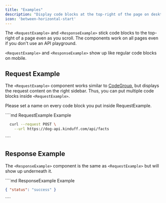 ```yaml
---
title: "Examples"
description: "Display code blocks at the top-right of the page on desktop devices"
icon: 'between-horizontal-start'
---
```


The `<RequestExample>` and `<ResponseExample>` stick code blocks to the top-right of a page even as you scroll. The components work on all pages even if you don't use an API playground.

`<RequestExample>` and `<ResponseExample>` show up like regular code blocks on mobile.

## Request Example

The `<RequestExample>` component works similar to [CodeGroup](/content/components/code-groups), but displays the request content on the right sidebar. Thus, you can put multiple code blocks inside `<RequestExample>`.

Please set a name on every code block you put inside RequestExample.

<RequestExample>
````md RequestExample Example
<RequestExample>

```bash Request
  curl --request POST \
    --url https://dog-api.kinduff.com/api/facts
```

</RequestExample>
````
</RequestExample>

## Response Example

The `<ResponseExample>` component is the same as `<RequestExample>` but will show up underneath it.

<ResponseExample>
````md ResponseExample Example
<ResponseExample>

```json Response
{ "status": "success" }
```

</ResponseExample>
````
</ResponseExample>
